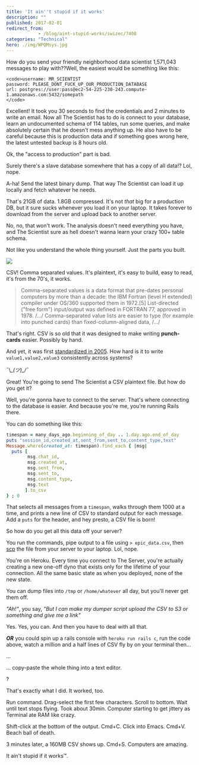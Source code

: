 ```yaml
---
title: 'It ain''t stupid if it works'
description: ""
published: 2017-02-01
redirect_from: 
            - /blog/aint-stupid-works/swizec/7408
categories: "Technical"
hero: ./img/WPQMsys.jpg
---
```


How do you send your friendly neighborhood data scientist 1,571,043 messages to play with??Well, the easiest would be something like this:

```undefined
<code>username: MR_SCIENTIST
password: PLEASE_DONT_FUCK_UP_OUR_PRODUCTION_DATABASE
url: postgres://user:pass@ec2-54-225-230-243.compute-1.amazonaws.com:5432/somepath
</code>
```

Excellent! It took you 30 seconds to find the credentials and 2 minutes to write an email. Now all The Scientist has to do is connect to your database, learn an undocumented schema of 114 tables, run some queries, and make absolutely certain that he doesn't mess anything up. He also have to be careful because this is production data and if something goes wrong here, the latest untested backup is 8 hours old.

Ok, the "access to production" part is bad.

Surely there's a slave database somewhere that has a copy of all data!? Lol, nope.

A-ha! Send the latest binary dump. That way The Scientist can load it up locally and fetch whatever he needs.

That's 21GB of data. 1.8GB compressed. It's not _that_ big for a production DB, but it sure sucks whenever you load it on your laptop. It takes forever to download from the server and upload back to another server.

No, no, that won't work. The analysis doesn't need everything you have, and The Scientist sure as hell doesn't wanna learn your crazy 100+ table schema.

Not like you understand the whole thing yourself. Just the parts you built.

![](./img/WPQMsys.jpg)

CSV! Comma separated values. It's plaintext, it's easy to build, easy to read, it's from the 70's, it works.

> Comma-separated values is a data format that pre-dates personal computers by more than a decade: the IBM Fortran (level H extended) compiler under OS/360 supported them in 1972.\[5] List-directed ("free form") input/output was defined in FORTRAN 77, approved in 1978. /.../ Comma-separated value lists are easier to type (for example into punched cards) than fixed-column-aligned data, /.../

That's right. CSV is so old that it was designed to make writing **punch-cards** easier. Possibly by hand.

And yet, it was first [standardized in 2005](https://en.wikipedia.org/wiki/Comma-separated_values#History). How hard is it to write `value1,value2,value3` consistently across systems?

¯\\_\_(ツ)\_/¯_

Great! You're going to send The Scientist a CSV plaintext file. But how do you get it?

Well, you're gonna have to connect to the server. That's where connecting to the database is easier. And because you're me, you're running Rails there.

You can do something like this:

```ruby
timespan = many_days_ago.beginning_of_day .. 1.day.ago.end_of_day
puts "session_id,created_at,sent_from,sent_to,content_type,text"
Message.where(created_at: timespan).find_each { |msg|
  puts [
        msg.chat_id,
        msg.created_at,
        msg.sent_from,
        msg.sent_to,
        msg.content_type,
        msg.text
       ].to_csv
} ; 0
```

That selects all messages from a `timespan`, walks through them 1000 at a time, and prints a new line of CSV to standard output for each message. Add a `puts` for the header, and hey presto, a CSV file is born!

So how do you get all this data off your server?

You run the commands, pipe output to a file using `> epic_data.csv`, then [scp](https://en.wikipedia.org/wiki/Secure_copy) the file from your server to your laptop. Lol, nope.

You're on Heroku. Every time you connect to The Server, you're actually creating a new one-off dyno that exists only for the lifetime of your connection. All the same basic state as when you deployed, none of the new state.

You can dump files into `/tmp` or `/home/whatever` all day, but you'll never get them off.

_"Ah!"_, you say, _"But I can make my dumper script upload the CSV to S3 or something and give me a link"_

Yes. Yes, you can. And then you have to deal with all that.

**_OR_** you could spin up a rails console with `heroku run rails c`, run the code above, watch a million and a half lines of CSV fly by on your terminal then…

...

... copy-paste the whole thing into a text editor.

?

That's exactly what I did. It worked, too.

Run command. Drag-select the first few characters. Scroll to bottom. Wait until text stops flying. Took about 30min. Computer starting to get jittery as Terminal ate RAM like crazy.

Shift-click at the bottom of the output. Cmd+C. Click into Emacs. Cmd+V. Beach ball of death.

3 minutes later, a 160MB CSV shows up. Cmd+S. Computers are amazing.

It ain't stupid if it works™.
